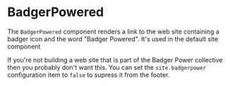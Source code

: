 
# BadgerPowered

The `BadgerPowered` component renders a link to the <BadgerPowerSiteLink/> web
site containing a badger icon and the word "Badger Powered". It's used in the
default site <Link to="/content/footer" code="Footer"/> component

If you're not building a web site that is part of the Badger Power
collective then you probably don't want this.  You can set the
`site.badgerpower` configuration item to `false` to supress it from the
footer.

<Example
  Component={PowerCode}
  code={PowerSrc}
  expand
/>
